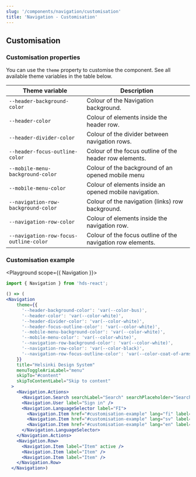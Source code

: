 ```yaml
---
slug: '/components/navigation/customisation'
title: 'Navigation - Customisation'
---
```





## Customisation

### Customisation properties
You can use the `theme` property to customise the component. See all available theme variables in the table below.

| Theme variable                           | Description                                                 |
| ---------------------------------------- | ----------------------------------------------------------- |
| `--header-background-color`              | Colour of the Navigation background.                        |
| `--header-color`                         | Colour of elements inside the header row.                   |
| `--header-divider-color`                 | Colour of the divider between navigation rows.              |
| `--header-focus-outline-color`           | Colour of the focus outline of the header row elements.     |
| `--mobile-menu-background-color`         | Colour of the background of an opened mobile menu           |
| `--mobile-menu-color`                    | Colour of elements inside an opened mobile navigation.      |
| `--navigation-row-background-color`      | Colour of the navigation (links) row background.            |
| `--navigation-row-color`                 | Colour of elements inside the navigation row.               |
| `--navigation-row-focus-outline-color`   | Colour of the focus outline of the navigation row elements. |


### Customisation example
<Playground scope={{ Navigation }}>


```jsx
import { Navigation } from 'hds-react';

() => (
<Navigation
    theme={{
      '--header-background-color': 'var(--color-bus)',
      '--header-color': 'var(--color-white)',
      '--header-divider-color': 'var(--color-white)',
      '--header-focus-outline-color': 'var(--color-white)',
      '--mobile-menu-background-color': 'var(--color-white)',
      '--mobile-menu-color': 'var(--color-white)',
      '--navigation-row-background-color': 'var(--color-white)',
      '--navigation-row-color': 'var(--color-black)',
      '--navigation-row-focus-outline-color': 'var(--color-coat-of-arms)',
    }}
    title="Helsinki Design System"
    menuToggleAriaLabel="menu"
    skipTo="#content"
    skipToContentLabel="Skip to content"
  >
    <Navigation.Actions>
      <Navigation.Search searchLabel="Search" searchPlaceholder="Search page" />
      <Navigation.User label="Sign in" />
      <Navigation.LanguageSelector label="FI">
        <Navigation.Item href="#customisation-example" lang="fi" label="Suomeksi" />
        <Navigation.Item href="#customisation-example" lang="sv" label="På svenska" />
        <Navigation.Item href="#customisation-example" lang="en" label="In English" />
      </Navigation.LanguageSelector>
    </Navigation.Actions>
    <Navigation.Row>
      <Navigation.Item label="Item" active />
      <Navigation.Item label="Item" />
      <Navigation.Item label="Item" />
    </Navigation.Row>
  </Navigation>)
```

</Playground>
